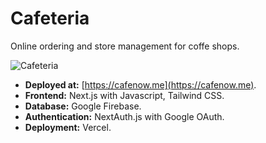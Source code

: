 # Cafeteria

Online ordering and store management for coffe shops.

<img align="center" alt="Cafeteria" src="https://github.com/NextCafeteria/cafeteria/raw/master/docs/screenshot1.png"/>

- **Deployed at:** [https://cafenow.me](https://cafenow.me).
- **Frontend:** Next.js with Javascript, Tailwind CSS.
- **Database:** Google Firebase.
- **Authentication:** NextAuth.js with Google OAuth.
- **Deployment:** Vercel.
